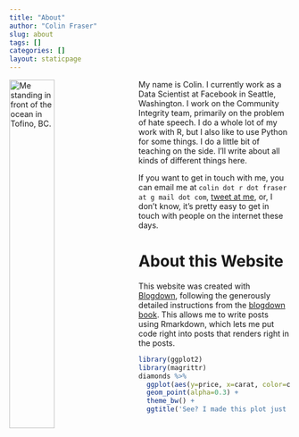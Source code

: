 ```yaml
---
title: "About"
author: "Colin Fraser"
slug: about
tags: []
categories: []
layout: staticpage
---
```

<img src="/./about_files/image.jpg" width="40%"  style="float: left; padding-right: 30px;" alt="Me standing in front of the ocean in Tofino, BC." />
My name is Colin. I currently work as a Data Scientist at Facebook in Seattle, Washington. I work on the Community Integrity team, primarily on the problem of hate speech. I do a whole lot of my work with R, but I also like to use Python for some things. I do a little bit of teaching on the side. I’ll write about all kinds of different things here.

If you want to get in touch with me, you can email me at `colin dot r dot fraser at g mail dot com`, [tweet at me](https://twitter.com/colin_fraser), or, I don’t know, it’s pretty easy to get in touch with people on the internet these days.

# About this Website
This website was created with [Blogdown](https://cran.r-project.org/web/packages/blogdown/index.html), following the generously detailed instructions from the [blogdown book](https://bookdown.org/yihui/blogdown/). This allows me to write posts using Rmarkdown, which lets me put code right into posts that renders right in the posts.

```r
library(ggplot2)
library(magrittr)
diamonds %>%
  ggplot(aes(y=price, x=carat, color=cut)) +
  geom_point(alpha=0.3) +
  theme_bw() +
  ggtitle('See? I made this plot just for the About page')
```

